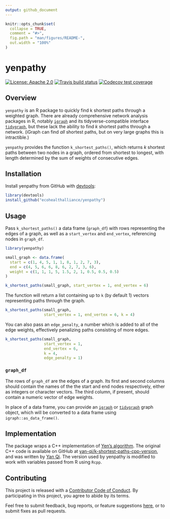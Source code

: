 ```yaml
---
output: github_document
---
```


<!-- README.md is generated from README.Rmd. Please edit that file -->

```r
knitr::opts_chunk$set(
  collapse = TRUE,
  comment = "#>",
  fig.path = "man/figures/README-",
  out.width = "100%"
)
```

# yenpathy

[![License: Apache 2.0](https://img.shields.io/badge/License-Apache%202.0-blue.svg)](https://opensource.org/licenses/Apache-2.0)
[![Travis build status](https://travis-ci.org/ecohealthalliance/yenpathy.svg?branch=master)](https://travis-ci.org/ecohealthalliance/yenpathy)
[![Codecov test coverage](https://codecov.io/gh/ecohealthalliance/yenpathy/branch/master/graph/badge.svg)](https://codecov.io/gh/ecohealthalliance/yenpathy?branch=master)

## Overview

`yenpathy` is an R package to quickly find k shortest paths through a weighted graph. There are already comprehensive network analysis packages in R, notably [`igraph`](http://igraph.org/r/) and its tidyverse-compatible interface [`tidygraph`](https://github.com/thomasp85/tidygraph), but these lack the ability to find *k* shortest paths through a network. (iGraph can find *all* shortest paths, but on very large graphs this is intractible.)

`yenpathy` provides the function `k_shortest_paths()`, which returns *k* shortest paths between two nodes in a graph, ordered from shortest to longest, with length determined by the sum of weights of consecutive edges.

## Installation

Install yenpathy from GitHub with [devtools](https://github.com/hadley/devtools):

``` r
library(devtools)
install_github("ecohealthalliance/yenpathy")
```

## Usage

Pass `k_shortest_paths()` a data frame (`graph_df`) with rows representing the edges of a graph, as well as a `start_vertex` and `end_vertex`, referencing nodes in `graph_df`.

```r
library(yenpathy)

small_graph <- data.frame(
  start = c(1, 4, 5, 1, 1, 8, 1, 2, 7, 3),
  end = c(4, 5, 6, 6, 8, 6, 2, 7, 3, 6),
  weight = c(1, 1, 1, 5, 1.5, 2, 1, 0.5, 0.5, 0.5)
)

k_shortest_paths(small_graph, start_vertex = 1, end_vertex = 6)
```

The function will return a list containing up to `k` (by default 1) vectors representing paths through the graph.

```r
k_shortest_paths(small_graph,
                 start_vertex = 1, end_vertex = 6, k = 4)
```

You can also pass an `edge_penalty`, a number which is added to all of the edge weights, effectively penalizing paths consisting of more edges.

```r
k_shortest_paths(small_graph,
                 start_vertex = 1,
                 end_vertex = 6,
                 k = 4,
                 edge_penalty = 1)
```

### `graph_df`

The rows of `graph_df` are the edges of a graph. Its first and second columns should contain the names of the the start and end nodes respectively, either as integers or character vectors. The third column, if present, should contain a numeric vector of edge weights.

In place of a data frame, you can provide an [`igraph`](https://igraph.org/r/) or [`tidygraph`](https://github.com/thomasp85/tidygraph) graph object, which will be converted to a data frame using `igraph::as_data_frame()`.

## Implementation 

The package wraps a C++ implementation of [Yen's algorithm](https://en.wikipedia.org/wiki/Yen%27s_algorithm). The original C++ code is available on GitHub at [yan-qi/k-shortest-paths-cpp-version](https://github.com/yan-qi/k-shortest-paths-cpp-version), and was written by [Yan Qi](https://github.com/yan-qi). The version used by yenpathy is modified to work with variables passed from R using `Rcpp`.

## Contributing

This project is released with a [Contributor Code of Conduct](https://github.com/ecohealthalliance/yenpathy/blob/master/CONDUCT.md). By participating in this project, you agree to abide by its terms.

Feel free to submit feedback, bug reports, or feature suggestions [here](https://github.com/ecohealthalliance/yenpathy/issues), or to submit fixes as pull requests.
